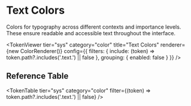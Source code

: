 
<Meta title="Token Reference/Semantic/Colors/Text" />

# Text Colors

Colors for typography across different contexts and importance levels. These ensure readable and accessible text throughout the interface.

<TokenSystemWrapper>

<TokenViewer 
  tier="sys" 
  category="color"
  title="Text Colors"
  renderer={new ColorRenderer()}
  config={{
    filters: {
      include: (token) => token.path?.includes('.text.') || false
    },
    grouping: {
      enabled: false
    }
  }}
/>

## Reference Table

<TokenTable tier="sys" category="color" filter={(token) => token.path?.includes('.text.') || false} />

</TokenSystemWrapper>